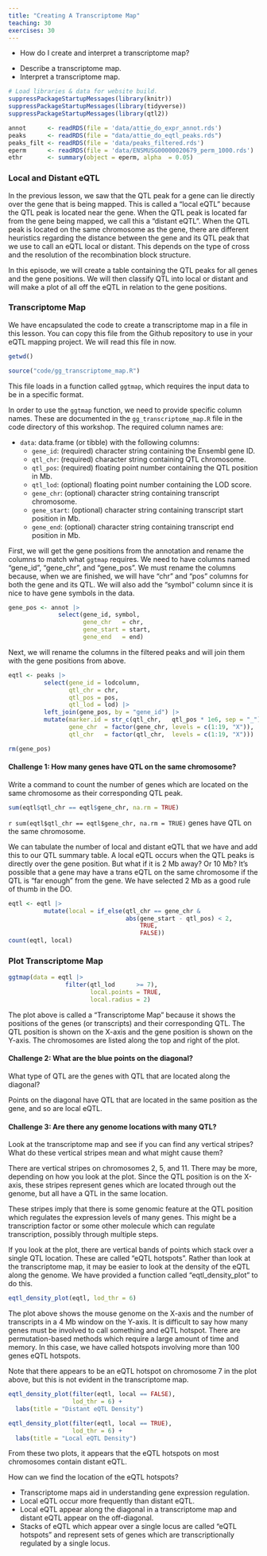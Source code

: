 ```yaml
---
title: "Creating A Transcriptome Map"
teaching: 30
exercises: 30
---
```


:::::::::::::::::::::::::::::::::::::: questions 

- How do I create and interpret a transcriptome map?

::::::::::::::::::::::::::::::::::::::::::::::::

::::::::::::::::::::::::::::::::::::: objectives

- Describe a transcriptome map.
- Interpret a transcriptome map.

::::::::::::::::::::::::::::::::::::::::::::::::

```r
# Load libraries & data for website build.
suppressPackageStartupMessages(library(knitr))
suppressPackageStartupMessages(library(tidyverse))
suppressPackageStartupMessages(library(qtl2))

annot      <- readRDS(file = 'data/attie_do_expr_annot.rds')
peaks      <- readRDS(file = "data/attie_do_eqtl_peaks.rds")
peaks_filt <- readRDS(file = 'data/peaks_filtered.rds')
eperm      <- readRDS(file = 'data/ENSMUSG00000020679_perm_1000.rds')
ethr       <- summary(object = eperm, alpha  = 0.05)
```

### Local and Distant eQTL

In the previous lesson, we saw that the QTL peak for a gene can lie directly
over the gene that is being mapped. This is called a "local eQTL" because the
QTL peak is located near the gene. When the QTL peak is located far from the
gene being mapped, we call this a "distant eQTL". When the QTL peak is located
on the same chromosome as the gene, there are different heuristics regarding the
distance between the gene and its QTL peak that we use to call an eQTL local
or distant. This depends on the type of cross and the resolution of the 
recombination block structure.

In this episode, we will create a table containing the QTL peaks for all genes
and the gene positions. We will then classify QTL into local or distant and 
will make a plot of all off the eQTL in relation to the gene positions.

### Transcriptome Map

We have encapsulated the code to create a transcriptome map in a file in this
lesson. You can copy this file from the Github repository to use in your eQTL 
mapping project. We will read this file in now.

```r
getwd()
```

```r
source("code/gg_transcriptome_map.R")
```

This file loads in a function called `ggtmap`, which requires the input data
to be in a specific format. 

In order to use the `ggtmap` function, we need to provide specific column names. 
These are documented in the `gg_transcriptome_map.R` file in the code directory 
of this workshop. The required column names are:

* `data`: data.frame (or tibble) with the following columns:
    * `gene_id`: (required) character string containing the Ensembl gene ID.
    * `qtl_chr`: (required) character string containing QTL chromosome.
    * `qtl_pos`: (required) floating point number containing the QTL position in 
    Mb.
    * `qtl_lod`: (optional) floating point number containing the LOD score.
    * `gene_chr`:  (optional) character string containing transcript chromosome.
    * `gene_start`: (optional) character string containing transcript start 
    position in Mb.
    * `gene_end`:  (optional) character string containing transcript end 
    position in Mb.

First, we will get the gene positions from the annotation and rename the 
columns to match what `ggtmap` requires. We need to have columns named "gene_id",
"gene_chr", and "gene_pos". We must rename the columns because, when we are 
finished, we will have "chr" and "pos" columns for both the gene and its QTL. We
will also add the "symbol" column since it is nice to have gene symbols in the
data. 

```r
gene_pos <- annot |>
              select(gene_id, symbol, 
                     gene_chr   = chr, 
                     gene_start = start,
                     gene_end   = end)
```

Next, we will rename the columns in the filtered peaks and will join them with
the gene positions from above. 

```r
eqtl <- peaks |>
          select(gene_id = lodcolumn,
                 qtl_chr = chr,
                 qtl_pos = pos,
                 qtl_lod = lod) |> 
          left_join(gene_pos, by = "gene_id") |> 
          mutate(marker.id = str_c(qtl_chr,   qtl_pos * 1e6, sep = "_"),
                 gene_chr  = factor(gene_chr, levels = c(1:19, "X")),
                 qtl_chr   = factor(qtl_chr,  levels = c(1:19, "X")))

rm(gene_pos)
```


::::::::::::::::::::::::::::::::::::: challenge 

#### Challenge 1: How many genes have QTL on the same chromosome?

Write a command to count the number of genes which are located on the same
chromosome as their corresponding QTL peak.

:::::::::::::::::::::::: solution 

```r
sum(eqtl$qtl_chr == eqtl$gene_chr, na.rm = TRUE)
```

`r sum(eqtl$qtl_chr == eqtl$gene_chr, na.rm = TRUE)` genes have QTL on the same
chromosome.

:::::::::::::::::::::::::::::::::
::::::::::::::::::::::::::::::::::::::::::::::::

We can tabulate the number of local and distant eQTL that we have and add this to 
our QTL summary table. A local eQTL occurs when the QTL peaks is directly over the 
gene position. But what if it is 2 Mb away? Or 10 Mb? It's possible that a gene 
may have a trans eQTL on the same chromosome if the QTL is "far enough" from the 
gene. We have selected 2 Mb as a good rule of thumb in the DO.

```r
eqtl <- eqtl |> 
          mutate(local = if_else(qtl_chr == gene_chr & 
                                 abs(gene_start - qtl_pos) < 2, 
                                     TRUE, 
                                     FALSE))
count(eqtl, local)
```

### Plot Transcriptome Map

```r
ggtmap(data = eqtl |> 
                filter(qtl_lod      >= 7), 
                       local.points = TRUE, 
                       local.radius = 2)
```

The plot above is called a "Transcriptome Map" because it shows the positions of 
the genes (or transcripts) and their corresponding QTL. The QTL position is 
shown on the X-axis and the gene position is shown on the Y-axis. The 
chromosomes are listed along the top and right of the plot. 


:::::::::::::::::::::::::::::::::::::::::::::::::::::::::::::: challenge

#### Challenge 2: What are the blue points on the diagonal?

What type of QTL are the genes with QTL that are located along the diagonal?

::::::::::::::::::::::::::::::::::::: solution

Points on the diagonal have QTL that are located in the same position as the
gene, and so are local eQTL.

::::::::::::::::::::::::::::::::::::::::::::::

#### Challenge 3: Are there any genome locations with many QTL?

Look at the transcriptome map and see if you can find any vertical stripes?
What do these vertical stripes mean and what might cause them?

::::::::::::::::::::::::::::::::::::: solution

There are vertical stripes on chromosomes 2, 5, and 11. There may be more, 
depending on how you look at the plot. Since the QTL position is on the X-axis,
these stripes represent genes which are located through out the genome, but all
have a QTL in the same location.

These stripes imply that there is some genomic feature at the QTL position
which regulates the expression levels of many genes. This might be a 
transcription factor or some other molecule which can regulate transcription,
possibly through multiple steps.

::::::::::::::::::::::::::::::::::::::::::::::
::::::::::::::::::::::::::::::::::::::::::::::::::::::::::::::::::::::::

If you look at the plot, there are vertical bands of points which stack over a
single QTL location. These are called "eQTL hotspots". Rather than look at the
transcriptome map, it may be easier to look at the density of the eQTL along
the genome. We have provided a function called "eqtl_density_plot" to do this.


```r
eqtl_density_plot(eqtl, lod_thr = 6)
```

The plot above shows the mouse genome on the X-axis and the number of transcripts
in a 4 Mb window on the Y-axis. It is difficult to say
how many genes must be involved to call something and eQTL hotspot. There are
permutation-based methods which require a large amount of time and memory. In
this case, we have called hotspots involving more than 100 genes eQTL hotspots.

Note that there appears to be an eQTL hotspot on chromosome 7 in the plot above,
but this is not evident in the transcriptome map.

```r
eqtl_density_plot(filter(eqtl, local == FALSE),
                  lod_thr = 6) +
  labs(title = "Distant eQTL Density")
```

```r
eqtl_density_plot(filter(eqtl, local == TRUE), 
                  lod_thr = 6) +
  labs(title = "Local eQTL Density")
```

From these two plots, it appears that the eQTL hotspots on most chromosomes 
contain distant eQTL. 

How can we find the location of the eQTL hotspots? 

::::::::::::::::::::::::::::::::::::: keypoints 

- Transcriptome maps aid in understanding gene expression regulation.
- Local eQTL occur more frequently than distant eQTL.
- Local eQTL appear along the diagonal in a transcriptome map and distant eQTL
appear on the off-diagonal.
- Stacks of eQTL which appear over a single locus are called "eQTL hotspots" and
represent sets of genes which are transcriptionally regulated by a single locus.

::::::::::::::::::::::::::::::::::::::::::::::::

